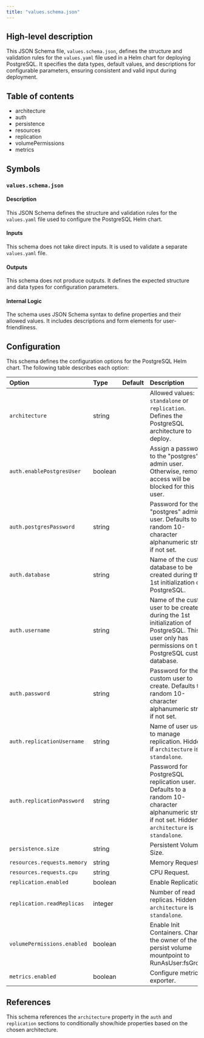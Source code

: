 ```yaml
---
title: "values.schema.json"
---
```


## High-level description
This JSON Schema file, `values.schema.json`, defines the structure and validation rules for the `values.yaml` file used in a Helm chart for deploying PostgreSQL. It specifies the data types, default values, and descriptions for configurable parameters, ensuring consistent and valid input during deployment.

## Table of contents
- architecture
- auth
- persistence
- resources
- replication
- volumePermissions
- metrics

## Symbols
### `values.schema.json`
#### Description
This JSON Schema defines the structure and validation rules for the `values.yaml` file used to configure the PostgreSQL Helm chart.

#### Inputs
This schema does not take direct inputs. It is used to validate a separate `values.yaml` file.

#### Outputs
This schema does not produce outputs. It defines the expected structure and data types for configuration parameters.

#### Internal Logic
The schema uses JSON Schema syntax to define properties and their allowed values. It includes descriptions and form elements for user-friendliness.

## Configuration
This schema defines the configuration options for the PostgreSQL Helm chart. The following table describes each option:

| Option | Type | Default | Description |
|:-------|:-----|:--------|:------------|
| `architecture` | string |  | Allowed values: `standalone` or `replication`. Defines the PostgreSQL architecture to deploy. |
| `auth.enablePostgresUser` | boolean |  | Assign a password to the "postgres" admin user. Otherwise, remote access will be blocked for this user. |
| `auth.postgresPassword` | string |  | Password for the "postgres" admin user. Defaults to a random 10-character alphanumeric string if not set. |
| `auth.database` | string |  | Name of the custom database to be created during the 1st initialization of PostgreSQL. |
| `auth.username` | string |  | Name of the custom user to be created during the 1st initialization of PostgreSQL. This user only has permissions on the PostgreSQL custom database. |
| `auth.password` | string |  | Password for the custom user to create. Defaults to a random 10-character alphanumeric string if not set. |
| `auth.replicationUsername` | string |  | Name of user used to manage replication. Hidden if `architecture` is `standalone`. |
| `auth.replicationPassword` | string |  | Password for PostgreSQL replication user. Defaults to a random 10-character alphanumeric string if not set. Hidden if `architecture` is `standalone`. |
| `persistence.size` | string |  | Persistent Volume Size. |
| `resources.requests.memory` | string |  | Memory Request. |
| `resources.requests.cpu` | string |  | CPU Request. |
| `replication.enabled` | boolean |  | Enable Replication. |
| `replication.readReplicas` | integer |  | Number of read replicas. Hidden if `architecture` is `standalone`. |
| `volumePermissions.enabled` | boolean |  | Enable Init Containers. Change the owner of the persist volume mountpoint to RunAsUser:fsGroup. |
| `metrics.enabled` | boolean |  | Configure metrics exporter. |

## References
This schema references the `architecture` property in the `auth` and `replication` sections to conditionally show/hide properties based on the chosen architecture.
